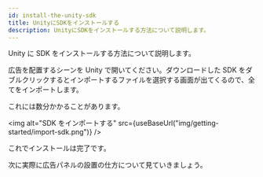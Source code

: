 ```yaml
---
id: install-the-unity-sdk
title: UnityにSDKをインストールする
description: UnityにSDKをインストールする方法について説明します。
---
```



Unity に SDK をインストールする方法について説明します。

広告を配置するシーンを Unity で開いてください。ダウンロードした SDK をダブルクリックするとインポートするファイルを選択する画面が出てくるので、全てをインポートします。

これには数分かかることがあります。

<img
alt="SDK をインポートする"
src={useBaseUrl("img/getting-started/import-sdk.png")}
/>

これでインストールは完了です。

次に実際に広告パネルの設置の仕方について見ていきましょう。
